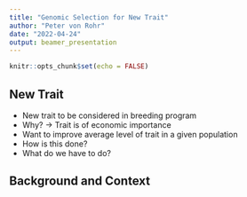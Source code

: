 ```yaml
---
title: "Genomic Selection for New Trait"
author: "Peter von Rohr"
date: "2022-04-24"
output: beamer_presentation
---
```


```r
knitr::opts_chunk$set(echo = FALSE)
```


## New Trait

* New trait to be considered in breeding program
* Why? $\rightarrow$ Trait is of economic importance
* Want to improve average level of trait in a given population 
* How is this done?
* What do we have to do?


## Background and Context

